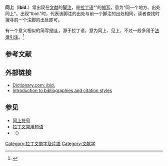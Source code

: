 {{Wiktionarypar|ibid|idem}}
'''同上'''（'''Ibid.'''）常出现在[[文献|文献]]的[[脚注|脚注]]，是[[拉丁语|拉丁语]]“{{Lang|la|''ibidem''}}”的[[缩写|缩写]]，意为“同一个地方、出处同上”。出现“Ibid.”时，代表该脚注的出处与前一个脚注的出处相同，读者查找时搜寻前一个注脚的出处即可。

有一个意义相似的简写是[[Id.|Id.]]，源于拉丁语{{Lang|la|''[[idem|idem]]''}}，意为同上、见上，不过一般多用于[[法律引注|法律引注]]。<ref>{{cite web|url=http://www.thefreedictionary.com/idem|title=idem|publisher=thefreedictionary.com|accessdate=2010-06-15|archive-date=2021-02-26|archive-url=https://web.archive.org/web/20210226083828/https://www.thefreedictionary.com/idem|dead-url=no}}</ref>

==参考文献==
{{Reflist}}

==外部链接==
*[http://dictionary.reference.com/search?q=ibid&r=67 Dictionary.com: ibid.] {{Wayback|url=http://dictionary.reference.com/search?q=ibid&r=67 |date=20090210233537 }}
*[http://www.nongnu.org/bibulus/bibcit.html Introduction to bibliographies and citation styles] {{Wayback|url=http://www.nongnu.org/bibulus/bibcit.html |date=20200225213457 }}

==参见==
*[[同上符号|同上符号]]
*[[拉丁文常用短语|拉丁文常用短语]]
*（{{link-en|Nota bene|Nota bene}}）

{{Library science-stub}}

[[Category:拉丁文單字及片語|Category:拉丁文單字及片語]]
[[Category:文献学|Category:文献学]]
